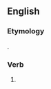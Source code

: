 ==English==

===Etymology===
{{suffix|en|feed|est}}.

===Verb===
{{head|en|verb form}}

# {{en-archaic second-person singular of|feed|lang=en}}